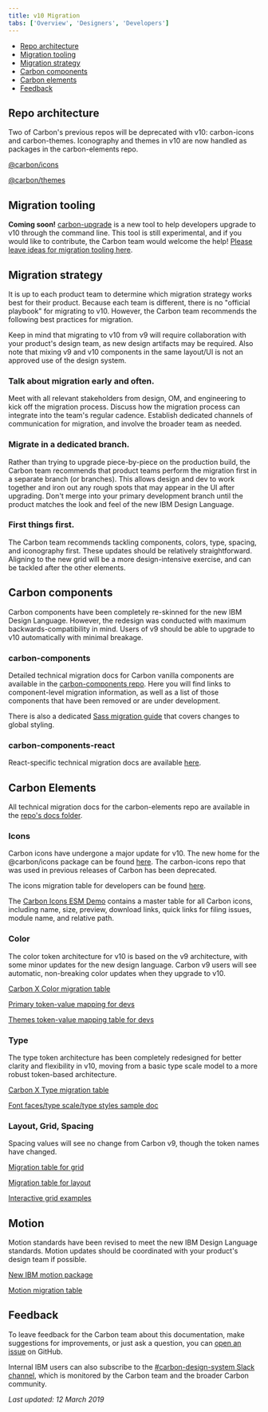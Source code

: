 ```yaml
---
title: v10 Migration
tabs: ['Overview', 'Designers', 'Developers']
---
```


<AnchorLinks>

- [Repo architecture](#repo-architecture)
- [Migration tooling](#migration-tooling)
- [Migration strategy](#migration-strategy)
- [Carbon components](#carbon-components)
- [Carbon elements](#carbon-elements)
- [Feedback](#feedback)

</AnchorLinks>

## Repo architecture

Two of Carbon's previous repos will be deprecated with v10: carbon-icons and carbon-themes. Iconography and themes in v10 are now handled as packages in the carbon-elements repo. 

[@carbon/icons](https://github.com/IBM/carbon-elements/tree/master/packages/icons)

[@carbon/themes](https://github.com/IBM/carbon-elements/tree/master/packages/themes)

## Migration tooling

**Coming soon!** [carbon-upgrade](https://github.com/carbon-design-system/carbon-upgrade/blob/master/README.md) is a new tool to help developers upgrade to v10 through the command line. This tool is still experimental, and if you would like to contribute, the Carbon team would welcome the help! [Please leave ideas for migration tooling here](https://github.com/carbon-design-system/carbon-upgrade/issues/7). 

## Migration strategy

It is up to each product team to determine which migration strategy works best for their product. Because each team is different, there is no "official playbook" for migrating to v10. However, the Carbon team recommends the following best practices for migration. 

Keep in mind that migrating to v10 from v9 will require collaboration with your product's design team, as new design artifacts may be required. Also note that mixing v9 and v10 components in the same layout/UI is not an approved use of the design system.

### Talk about migration early and often. 
Meet with all relevant stakeholders from design, OM, and engineering to kick off the migration process. Discuss how the migration process can integrate into the team's regular cadence. Establish dedicated channels of communication for migration, and involve the broader team as needed.

### Migrate in a dedicated branch.
Rather than trying to upgrade piece-by-piece on the production build, the Carbon team recommends that product teams perform the migration first in a separate branch (or branches). This allows design and dev to work together and iron out any rough spots that may appear in the UI after upgrading. Don't merge into your primary development branch until the product matches the look and feel of the new IBM Design Language.

### First things first.
The Carbon team recommends tackling components, colors, type, spacing, and iconography first. These updates should be relatively straightforward. Aligning to the new grid will be a more design-intensive exercise, and can be tackled after the other elements.

## Carbon components

Carbon components have been completely re-skinned for the new IBM Design Language. However, the redesign was conducted with maximum backwards-compatibility in mind. Users of v9 should be able to upgrade to v10 automatically with minimal breakage.

### carbon-components

Detailed technical migration docs for Carbon vanilla components are available in the [carbon-components repo](https://github.com/IBM/carbon-components/blob/master/docs/migration/migrate-to-10.x.md). Here you will find links to component-level migration information, as well as a list of those components that have been removed or are under development.

There is also a dedicated [Sass migration guide](https://github.com/IBM/carbon-components/blob/master/src/globals/scss/migrate-to-10.x.md) that covers changes to global styling.

### carbon-components-react

React-specific technical migration docs are available [here](https://github.com/IBM/carbon-components-react/blob/master/docs/migration/migrate-to-10.x.md).

## Carbon Elements

All technical migration docs for the carbon-elements repo are available in the [repo's docs folder](https://github.com/IBM/carbon-elements/tree/master/docs/migration).

### Icons

Carbon icons have undergone a major update for v10. The new home for the @carbon/icons package can be found [here](https://github.com/IBM/carbon-elements/tree/master/packages/colors). The carbon-icons repo that was used in previous releases of Carbon has been deprecated. 

The icons migration table for developers can be found [here](https://github.com/IBM/carbon-elements/blob/master/docs/migration/10.x-icons.md).

The [Carbon Icons ESM Demo](https://carbon-elements.netlify.com/icons/examples/preview/) contains a master table for all Carbon icons, including name, size, preview, download links, quick links for filing issues, module name, and relative path.

### Color

The color token architecture for v10 is based on the v9 architecture, with some minor updates for the new design language. Carbon v9 users will see automatic, non-breaking color updates when they upgrade to v10.

[Carbon X Color migration table](https://github.com/IBM/carbon-elements/blob/master/docs/migration/10.x-color.md) 

[Primary token-value mapping for devs](https://carbon-elements.netlify.com/colors/examples/preview/)

[Themes token-value mapping table for devs](https://carbon-elements.netlify.com/themes/examples/preview/)

### Type

The type token architecture has been completely redesigned for better clarity and flexibility in v10, moving from a basic type scale model to a more robust token-based architecture. 

[Carbon X Type migration table](https://github.com/IBM/carbon-elements/blob/master/docs/migration/10.x-type.md)

[Font faces/type scale/type styles sample doc](https://carbon-elements.netlify.com/type/examples/preview/)

### Layout, Grid, Spacing

Spacing values will see no change from Carbon v9, though the token names have changed.

[Migration table for grid](https://github.com/IBM/carbon-components/blob/master/src/globals/grid/migrate-to-10.x.md)

[Migration table for layout](https://github.com/IBM/carbon-elements/blob/master/docs/migration/10.x-layout.md)

[Interactive grid examples](https://carbon-elements.netlify.com/grid/examples/preview/)


## Motion

Motion standards have been revised to meet the new IBM Design Language standards. Motion updates should be coordinated with your product's design team if possible.

[New IBM motion package](https://github.com/IBM/carbon-elements/tree/master/packages/motion)

[Motion migration table](https://github.com/IBM/carbon-elements/blob/master/docs/migration/10.x-motion.md)

## Feedback

To leave feedback for the Carbon team about this documentation, make suggestions for improvements, or just ask a question, you can [open an issue](https://github.com/carbon-design-system/carbon-website/issues/new?template=feedback.md&labels=feedback&title=User+feedback+for+Migration+Developers+page) on GitHub.

Internal IBM users can also subscribe to the [#carbon-design-system Slack channel](https://ibm-studios.slack.com/messages/C0M053VPT/details/), which is monitored by the Carbon team and the broader Carbon community.


_Last updated: 12 March 2019_
